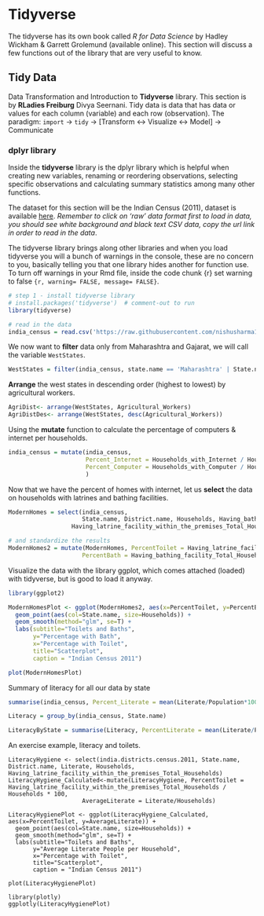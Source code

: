 # Tidyverse 

The tidyverse has its own book called *R for Data Science* by Hadley Wickham & Garrett Grolemund (available online). This section will discuss a few functions out of the library that are very useful to know.

## Tidy Data

Data Transformation and Introduction to **Tidyverse** library. This section is by **RLadies Freiburg** Divya Seernani. 
Tidy data is data that has data or values for each column (variable) and each row (observation). The paradigm: 
`import` -> `tidy` -> [Transform <-> Visualize <-> Model] -> Communicate

### dplyr library

Inside the **tidyverse** library is the dplyr library which is helpful when creating new variables, renaming or reordering observations, selecting specific observations and calculating summary statistics among many other functions.


The dataset for this section will be the Indian Census (2011), dataset is available [here](https://github.com/nishusharma1608/India-Census-2011-Analysis/blob/master/india-districts-census-2011.csv). *Remember to click on 'raw' data format first to load in data, you should see white background and black text CSV data, copy the url link in order to read in the data*. 


The tidyverse library brings along other libraries and when you load tidyverse you will a bunch of warnings in the console, these are no concern to you, basically telling you that one library hides another for function use. To turn off warnings in your Rmd file, inside the code chunk {r} set warning to false `{r, warning= FALSE, message= FALSE}`. 

```r
# step 1 - install tidyverse library
# install.packages('tidyverse')  # comment-out to run 
library(tidyverse)

# read in the data
india_census = read.csv('https://raw.githubusercontent.com/nishusharma1608/India-Census-2011-Analysis/master/india-districts-census-2011.csv')

```


We now want to **filter** data only from Maharashtra and Gajarat, we will call the variable `WestStates`.

```r
WestStates = filter(india_census, state.name == 'Maharashtra' | State.name =='Gajarat') 
```

**Arrange** the west states in descending order (highest to lowest) by agricultural workers.

```r
AgriDist<- arrange(WestStates, Agricultural_Workers)
AgriDistDes<- arrange(WestStates, desc(Agricultural_Workers))

```


Using the **mutate** function to calculate the percentage of computers & internet per households.
```r
india_census = mutate(india_census,
                      Percent_Internet = Households_with_Internet / Households * 100,
                      Percent_Computer = Households_with_Computer / Households * 100
                      )
```


Now that we have the percent of homes with internet, let us **select** the data on households with latrines and bathing facilities.
```r
ModernHomes = select(india_census,
                     State.name, District.name, Households, Having_bathing_facility_Total_Households,
                  Having_latrine_facility_within_the_premises_Total_Households)

# and standardize the results
ModernHomes2 = mutate(ModernHomes, PercentToilet = Having_latrine_facility_within_the_premises_Total_Households / Households * 100,
                     PercentBath = Having_bathing_facility_Total_Households / Households * 100)
```


Visualize the data with the library ggplot, which comes attached (loaded) with tidyverse, but is good to load it anyway.
```r
library(ggplot2)

ModernHomesPlot <- ggplot(ModernHomes2, aes(x=PercentToilet, y=PercentBath)) + 
  geom_point(aes(col=State.name, size=Households)) + 
  geom_smooth(method="glm", se=T) + 
  labs(subtitle="Toilets and Baths", 
       y="Percentage with Bath", 
       x="Percentage with Toilet", 
       title="Scatterplot", 
       caption = "Indian Census 2011")

plot(ModernHomesPlot)
```

Summary of literacy for all our data by state

```r
summarise(india_census, Percent_Literate = mean(Literate/Population*100) )

Literacy = group_by(india_census, State.name)

LiteracyByState = summarise(Literacy, PercentLiterate = mean(Literate/Population*100) )

```

An exercise example, literacy and toilets.
```{}
LiteracyHygiene <- select(india.districts.census.2011, State.name, District.name, Literate, Households, Having_latrine_facility_within_the_premises_Total_Households)
LiteracyHygiene_Calculated<-mutate(LiteracyHygiene, PercentToilet = Having_latrine_facility_within_the_premises_Total_Households / Households * 100,
                     AverageLiterate = Literate/Households)

LiteracyHygienePlot <- ggplot(LiteracyHygiene_Calculated, aes(x=PercentToilet, y=AverageLiterate)) + 
  geom_point(aes(col=State.name, size=Households)) + 
  geom_smooth(method="glm", se=T) + 
  labs(subtitle="Toilets and Baths", 
       y="Average Literate People per Household", 
       x="Percentage with Toilet", 
       title="Scatterplot", 
       caption = "Indian Census 2011")

plot(LiteracyHygienePlot)

library(plotly)
ggplotly(LiteracyHygienePlot)

```






